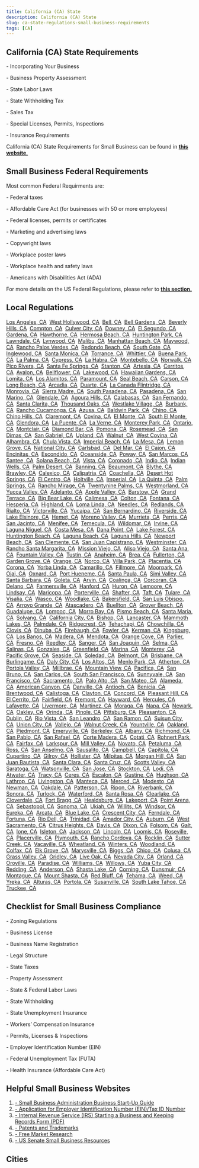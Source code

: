 ```yaml
---
title: California (CA) State
description: California (CA) State
slug: ca-state-regulations-small-business-requirements
tags: [CA]
---
```



<PostMeta category="business-compliance" />

**California (CA) State Requirements**
--------------------------------------

\- Incorporating Your Business

\- Business Property Assessment

\- State Labor Laws

\- State Withholding Tax

\- Sales Tax

\- Special Licenses, Permits, Inspections

\- Insurance Requirements

California (CA) State Requirements for Small Business can be found in **[this website.](https://www.sos.ca.gov/business-programs/business-entities/starting-business/)**

**Small Business Federal Requirements**
---------------------------------------

Most common Federal Requirments are:

\- Federal taxes

\- Affordable Care Act (for businesses with 50 or more employees)

\- Federal licenses, permits or certificates

\- Marketing and advertising laws

\- Copywright laws

\- Workplace poster laws

\- Workplace health and safety laws

\- Americans with Disabilities Act (ADA)

For more details on the US Federal Regulations, please refer to **[this section.](../federal-regulations/)**

Local Regulations
------------------------
[Los Angeles, CA](/losangeles-ca-small-business-requirements)  [West Hollywood, CA](/westhollywood-ca-small-business-requirements)  [Bell, CA](/bell-ca-small-business-requirements)  [Bell Gardens, CA](/bellgardens-ca-small-business-requirements)  [Beverly Hills, CA](/beverlyhills-ca-small-business-requirements)  [Compton, CA](/compton-ca-small-business-requirements)  [Culver City, CA](/culvercity-ca-small-business-requirements)  [Downey, CA](/downey-ca-small-business-requirements)  [El Segundo, CA](/elsegundo-ca-small-business-requirements)  [Gardena, CA](/gardena-ca-small-business-requirements)  [Hawthorne, CA](/hawthorne-ca-small-business-requirements)  [Hermosa Beach, CA](/hermosabeach-ca-small-business-requirements)  [Huntington Park, CA](/huntingtonpark-ca-small-business-requirements)  [Lawndale, CA](/lawndale-ca-small-business-requirements)  [Lynwood, CA](/lynwood-ca-small-business-requirements)  [Malibu, CA](/malibu-ca-small-business-requirements)  [Manhattan Beach, CA](/manhattanbeach-ca-small-business-requirements)  [Maywood, CA](/maywood-ca-small-business-requirements)  [Rancho Palos Verdes, CA](/ranchopalosverdes-ca-small-business-requirements)  [Redondo Beach, CA](/redondobeach-ca-small-business-requirements)  [South Gate, CA](/southgate-ca-small-business-requirements)  [Inglewood, CA](/inglewood-ca-small-business-requirements)  [Santa Monica, CA](/santamonica-ca-small-business-requirements)  [Torrance, CA](/torrance-ca-small-business-requirements)  [Whittier, CA](/whittier-ca-small-business-requirements)  [Buena Park, CA](/buenapark-ca-small-business-requirements)  [La Palma, CA](/lapalma-ca-small-business-requirements)  [Cypress, CA](/cypress-ca-small-business-requirements)  [La Habra, CA](/lahabra-ca-small-business-requirements)  [Montebello, CA](/montebello-ca-small-business-requirements)  [Norwalk, CA](/norwalk-ca-small-business-requirements)  [Pico Rivera, CA](/picorivera-ca-small-business-requirements)  [Santa Fe Springs, CA](/santafesprings-ca-small-business-requirements)  [Stanton, CA](/stanton-ca-small-business-requirements)  [Artesia, CA](/artesia-ca-small-business-requirements)  [Cerritos, CA](/cerritos-ca-small-business-requirements)  [Avalon, CA](/avalon-ca-small-business-requirements)  [Bellflower, CA](/bellflower-ca-small-business-requirements)  [Lakewood, CA](/lakewood-ca-small-business-requirements)  [Hawaiian Gardens, CA](/hawaiiangardens-ca-small-business-requirements)  [Lomita, CA](/lomita-ca-small-business-requirements)  [Los Alamitos, CA](/losalamitos-ca-small-business-requirements)  [Paramount, CA](/paramount-ca-small-business-requirements)  [Seal Beach, CA](/sealbeach-ca-small-business-requirements)  [Carson, CA](/carson-ca-small-business-requirements)  [Long Beach, CA](/longbeach-ca-small-business-requirements)  [Arcadia, CA](/arcadia-ca-small-business-requirements)  [Duarte, CA](/duarte-ca-small-business-requirements)  [La Canada Flintridge, CA](/lacanadaflintridge-ca-small-business-requirements)  [Monrovia, CA](/monrovia-ca-small-business-requirements)  [Sierra Madre, CA](/sierramadre-ca-small-business-requirements)  [South Pasadena, CA](/southpasadena-ca-small-business-requirements)  [Pasadena, CA](/pasadena-ca-small-business-requirements)  [San Marino, CA](/sanmarino-ca-small-business-requirements)  [Glendale, CA](/glendale-ca-small-business-requirements)  [Agoura Hills, CA](/agourahills-ca-small-business-requirements)  [Calabasas, CA](/calabasas-ca-small-business-requirements)  [San Fernando, CA](/sanfernando-ca-small-business-requirements)  [Santa Clarita, CA](/santaclarita-ca-small-business-requirements)  [Thousand Oaks, CA](/thousandoaks-ca-small-business-requirements)  [Westlake Village, CA](/westlakevillage-ca-small-business-requirements)  [Burbank, CA](/burbank-ca-small-business-requirements)  [Rancho Cucamonga, CA](/ranchocucamonga-ca-small-business-requirements)  [Azusa, CA](/azusa-ca-small-business-requirements)  [Baldwin Park, CA](/baldwinpark-ca-small-business-requirements)  [Chino, CA](/chino-ca-small-business-requirements)  [Chino Hills, CA](/chinohills-ca-small-business-requirements)  [Claremont, CA](/claremont-ca-small-business-requirements)  [Covina, CA](/covina-ca-small-business-requirements)  [El Monte, CA](/elmonte-ca-small-business-requirements)  [South El Monte, CA](/southelmonte-ca-small-business-requirements)  [Glendora, CA](/glendora-ca-small-business-requirements)  [La Puente, CA](/lapuente-ca-small-business-requirements)  [La Verne, CA](/laverne-ca-small-business-requirements)  [Monterey Park, CA](/montereypark-ca-small-business-requirements)  [Ontario, CA](/ontario-ca-small-business-requirements)  [Montclair, CA](/montclair-ca-small-business-requirements)  [Diamond Bar, CA](/diamondbar-ca-small-business-requirements)  [Pomona, CA](/pomona-ca-small-business-requirements)  [Rosemead, CA](/rosemead-ca-small-business-requirements)  [San Dimas, CA](/sandimas-ca-small-business-requirements)  [San Gabriel, CA](/sangabriel-ca-small-business-requirements)  [Upland, CA](/upland-ca-small-business-requirements)  [Walnut, CA](/walnut-ca-small-business-requirements)  [West Covina, CA](/westcovina-ca-small-business-requirements)  [Alhambra, CA](/alhambra-ca-small-business-requirements)  [Chula Vista, CA](/chulavista-ca-small-business-requirements)  [Imperial Beach, CA](/imperialbeach-ca-small-business-requirements)  [La Mesa, CA](/lamesa-ca-small-business-requirements)  [Lemon Grove, CA](/lemongrove-ca-small-business-requirements)  [National City, CA](/nationalcity-ca-small-business-requirements)  [Carlsbad, CA](/carlsbad-ca-small-business-requirements)  [Del Mar, CA](/delmar-ca-small-business-requirements)  [El Cajon, CA](/elcajon-ca-small-business-requirements)  [Encinitas, CA](/encinitas-ca-small-business-requirements)  [Escondido, CA](/escondido-ca-small-business-requirements)  [Oceanside, CA](/oceanside-ca-small-business-requirements)  [Poway, CA](/poway-ca-small-business-requirements)  [San Marcos, CA](/sanmarcos-ca-small-business-requirements)  [Santee, CA](/santee-ca-small-business-requirements)  [Solana Beach, CA](/solanabeach-ca-small-business-requirements)  [Vista, CA](/vista-ca-small-business-requirements)  [Coronado, CA](/coronado-ca-small-business-requirements)  [Indio, CA](/indio-ca-small-business-requirements)  [Indian Wells, CA](/indianwells-ca-small-business-requirements)  [Palm Desert, CA](/palmdesert-ca-small-business-requirements)  [Banning, CA](/banning-ca-small-business-requirements)  [Beaumont, CA](/beaumont-ca-small-business-requirements)  [Blythe, CA](/blythe-ca-small-business-requirements)  [Brawley, CA](/brawley-ca-small-business-requirements)  [Calexico, CA](/calexico-ca-small-business-requirements)  [Calipatria, CA](/calipatria-ca-small-business-requirements)  [Coachella, CA](/coachella-ca-small-business-requirements)  [Desert Hot Springs, CA](/deserthotsprings-ca-small-business-requirements)  [El Centro, CA](/elcentro-ca-small-business-requirements)  [Holtville, CA](/holtville-ca-small-business-requirements)  [Imperial, CA](/imperial-ca-small-business-requirements)  [La Quinta, CA](/laquinta-ca-small-business-requirements)  [Palm Springs, CA](/palmsprings-ca-small-business-requirements)  [Rancho Mirage, CA](/ranchomirage-ca-small-business-requirements)  [Twentynine Palms, CA](/twentyninepalms-ca-small-business-requirements)  [Westmorland, CA](/westmorland-ca-small-business-requirements)  [Yucca Valley, CA](/yuccavalley-ca-small-business-requirements)  [Adelanto, CA](/adelanto-ca-small-business-requirements)  [Apple Valley, CA](/applevalley-ca-small-business-requirements)  [Barstow, CA](/barstow-ca-small-business-requirements)  [Grand Terrace, CA](/grandterrace-ca-small-business-requirements)  [Big Bear Lake, CA](/bigbearlake-ca-small-business-requirements)  [Calimesa, CA](/calimesa-ca-small-business-requirements)  [Colton, CA](/colton-ca-small-business-requirements)  [Fontana, CA](/fontana-ca-small-business-requirements)  [Hesperia, CA](/hesperia-ca-small-business-requirements)  [Highland, CA](/highland-ca-small-business-requirements)  [Loma Linda, CA](/lomalinda-ca-small-business-requirements)  [Needles, CA](/needles-ca-small-business-requirements)  [Redlands, CA](/redlands-ca-small-business-requirements)  [Rialto, CA](/rialto-ca-small-business-requirements)  [Victorville, CA](/victorville-ca-small-business-requirements)  [Yucaipa, CA](/yucaipa-ca-small-business-requirements)  [San Bernardino, CA](/sanbernardino-ca-small-business-requirements)  [Riverside, CA](/riverside-ca-small-business-requirements)  [Lake Elsinore, CA](/lakeelsinore-ca-small-business-requirements)  [Hemet, CA](/hemet-ca-small-business-requirements)  [Moreno Valley, CA](/morenovalley-ca-small-business-requirements)  [Murrieta, CA](/murrieta-ca-small-business-requirements)  [Perris, CA](/perris-ca-small-business-requirements)  [San Jacinto, CA](/sanjacinto-ca-small-business-requirements)  [Menifee, CA](/menifee-ca-small-business-requirements)  [Temecula, CA](/temecula-ca-small-business-requirements)  [Wildomar, CA](/wildomar-ca-small-business-requirements)  [Irvine, CA](/irvine-ca-small-business-requirements)  [Laguna Niguel, CA](/lagunaniguel-ca-small-business-requirements)  [Costa Mesa, CA](/costamesa-ca-small-business-requirements)  [Dana Point, CA](/danapoint-ca-small-business-requirements)  [Lake Forest, CA](/lakeforest-ca-small-business-requirements)  [Huntington Beach, CA](/huntingtonbeach-ca-small-business-requirements)  [Laguna Beach, CA](/lagunabeach-ca-small-business-requirements)  [Laguna Hills, CA](/lagunahills-ca-small-business-requirements)  [Newport Beach, CA](/newportbeach-ca-small-business-requirements)  [San Clemente, CA](/sanclemente-ca-small-business-requirements)  [San Juan Capistrano, CA](/sanjuancapistrano-ca-small-business-requirements)  [Westminster, CA](/westminster-ca-small-business-requirements)  [Rancho Santa Margarita, CA](/ranchosantamargarita-ca-small-business-requirements)  [Mission Viejo, CA](/missionviejo-ca-small-business-requirements)  [Aliso Viejo, CA](/alisoviejo-ca-small-business-requirements)  [Santa Ana, CA](/santaana-ca-small-business-requirements)  [Fountain Valley, CA](/fountainvalley-ca-small-business-requirements)  [Tustin, CA](/tustin-ca-small-business-requirements)  [Anaheim, CA](/anaheim-ca-small-business-requirements)  [Brea, CA](/brea-ca-small-business-requirements)  [Fullerton, CA](/fullerton-ca-small-business-requirements)  [Garden Grove, CA](/gardengrove-ca-small-business-requirements)  [Orange, CA](/orange-ca-small-business-requirements)  [Norco, CA](/norco-ca-small-business-requirements)  [Villa Park, CA](/villapark-ca-small-business-requirements)  [Placentia, CA](/placentia-ca-small-business-requirements)  [Corona, CA](/corona-ca-small-business-requirements)  [Yorba Linda, CA](/yorbalinda-ca-small-business-requirements)  [Camarillo, CA](/camarillo-ca-small-business-requirements)  [Fillmore, CA](/fillmore-ca-small-business-requirements)  [Moorpark, CA](/moorpark-ca-small-business-requirements)  [Ojai, CA](/ojai-ca-small-business-requirements)  [Oxnard, CA](/oxnard-ca-small-business-requirements)  [Port Hueneme, CA](/porthueneme-ca-small-business-requirements)  [Santa Paula, CA](/santapaula-ca-small-business-requirements)  [Simi Valley, CA](/simivalley-ca-small-business-requirements)  [Santa Barbara, CA](/santabarbara-ca-small-business-requirements)  [Goleta, CA](/goleta-ca-small-business-requirements)  [Arvin, CA](/arvin-ca-small-business-requirements)  [Coalinga, CA](/coalinga-ca-small-business-requirements)  [Corcoran, CA](/corcoran-ca-small-business-requirements)  [Delano, CA](/delano-ca-small-business-requirements)  [Farmersville, CA](/farmersville-ca-small-business-requirements)  [Hanford, CA](/hanford-ca-small-business-requirements)  [Huron, CA](/huron-ca-small-business-requirements)  [Lemoore, CA](/lemoore-ca-small-business-requirements)  [Lindsay, CA](/lindsay-ca-small-business-requirements)  [Maricopa, CA](/maricopa-ca-small-business-requirements)  [Porterville, CA](/porterville-ca-small-business-requirements)  [Shafter, CA](/shafter-ca-small-business-requirements)  [Taft, CA](/taft-ca-small-business-requirements)  [Tulare, CA](/tulare-ca-small-business-requirements)  [Visalia, CA](/visalia-ca-small-business-requirements)  [Wasco, CA](/wasco-ca-small-business-requirements)  [Woodlake, CA](/woodlake-ca-small-business-requirements)  [Bakersfield, CA](/bakersfield-ca-small-business-requirements)  [San Luis Obispo, CA](/sanluisobispo-ca-small-business-requirements)  [Arroyo Grande, CA](/arroyogrande-ca-small-business-requirements)  [Atascadero, CA](/atascadero-ca-small-business-requirements)  [Buellton, CA](/buellton-ca-small-business-requirements)  [Grover Beach, CA](/groverbeach-ca-small-business-requirements)  [Guadalupe, CA](/guadalupe-ca-small-business-requirements)  [Lompoc, CA](/lompoc-ca-small-business-requirements)  [Morro Bay, CA](/morrobay-ca-small-business-requirements)  [Pismo Beach, CA](/pismobeach-ca-small-business-requirements)  [Santa Maria, CA](/santamaria-ca-small-business-requirements)  [Solvang, CA](/solvang-ca-small-business-requirements)  [California City, CA](/californiacity-ca-small-business-requirements)  [Bishop, CA](/bishop-ca-small-business-requirements)  [Lancaster, CA](/lancaster-ca-small-business-requirements)  [Mammoth Lakes, CA](/mammothlakes-ca-small-business-requirements)  [Palmdale, CA](/palmdale-ca-small-business-requirements)  [Ridgecrest, CA](/ridgecrest-ca-small-business-requirements)  [Tehachapi, CA](/tehachapi-ca-small-business-requirements)  [Chowchilla, CA](/chowchilla-ca-small-business-requirements)  [Clovis, CA](/clovis-ca-small-business-requirements)  [Dinuba, CA](/dinuba-ca-small-business-requirements)  [Firebaugh, CA](/firebaugh-ca-small-business-requirements)  [Fowler, CA](/fowler-ca-small-business-requirements)  [Kerman, CA](/kerman-ca-small-business-requirements)  [Kingsburg, CA](/kingsburg-ca-small-business-requirements)  [Los Banos, CA](/losbanos-ca-small-business-requirements)  [Madera, CA](/madera-ca-small-business-requirements)  [Mendota, CA](/mendota-ca-small-business-requirements)  [Orange Cove, CA](/orangecove-ca-small-business-requirements)  [Parlier, CA](/parlier-ca-small-business-requirements)  [Fresno, CA](/fresno-ca-small-business-requirements)  [Reedley, CA](/reedley-ca-small-business-requirements)  [Sanger, CA](/sanger-ca-small-business-requirements)  [San Joaquin, CA](/sanjoaquin-ca-small-business-requirements)  [Selma, CA](/selma-ca-small-business-requirements)  [Salinas, CA](/salinas-ca-small-business-requirements)  [Gonzales, CA](/gonzales-ca-small-business-requirements)  [Greenfield, CA](/greenfield-ca-small-business-requirements)  [Marina, CA](/marina-ca-small-business-requirements)  [Monterey, CA](/monterey-ca-small-business-requirements)  [Pacific Grove, CA](/pacificgrove-ca-small-business-requirements)  [Seaside, CA](/seaside-ca-small-business-requirements)  [Soledad, CA](/soledad-ca-small-business-requirements)  [Belmont, CA](/belmont-ca-small-business-requirements)  [Brisbane, CA](/brisbane-ca-small-business-requirements)  [Burlingame, CA](/burlingame-ca-small-business-requirements)  [Daly City, CA](/dalycity-ca-small-business-requirements)  [Los Altos, CA](/losaltos-ca-small-business-requirements)  [Menlo Park, CA](/menlopark-ca-small-business-requirements)  [Atherton, CA](/atherton-ca-small-business-requirements)  [Portola Valley, CA](/portolavalley-ca-small-business-requirements)  [Millbrae, CA](/millbrae-ca-small-business-requirements)  [Mountain View, CA](/mountainview-ca-small-business-requirements)  [Pacifica, CA](/pacifica-ca-small-business-requirements)  [San Bruno, CA](/sanbruno-ca-small-business-requirements)  [San Carlos, CA](/sancarlos-ca-small-business-requirements)  [South San Francisco, CA](/southsanfrancisco-ca-small-business-requirements)  [Sunnyvale, CA](/sunnyvale-ca-small-business-requirements)  [San Francisco, CA](/sanfrancisco-ca-small-business-requirements)  [Sacramento, CA](/sacramento-ca-small-business-requirements)  [Palo Alto, CA](/paloalto-ca-small-business-requirements)  [San Mateo, CA](/sanmateo-ca-small-business-requirements)  [Alameda, CA](/alameda-ca-small-business-requirements)  [American Canyon, CA](/americancanyon-ca-small-business-requirements)  [Danville, CA](/danville-ca-small-business-requirements)  [Antioch, CA](/antioch-ca-small-business-requirements)  [Benicia, CA](/benicia-ca-small-business-requirements)  [Brentwood, CA](/brentwood-ca-small-business-requirements)  [Calistoga, CA](/calistoga-ca-small-business-requirements)  [Clayton, CA](/clayton-ca-small-business-requirements)  [Concord, CA](/concord-ca-small-business-requirements)  [Pleasant Hill, CA](/pleasanthill-ca-small-business-requirements)  [El Cerrito, CA](/elcerrito-ca-small-business-requirements)  [Fairfield, CA](/fairfield-ca-small-business-requirements)  [Fremont, CA](/fremont-ca-small-business-requirements)  [Hayward, CA](/hayward-ca-small-business-requirements)  [Hercules, CA](/hercules-ca-small-business-requirements)  [Lafayette, CA](/lafayette-ca-small-business-requirements)  [Livermore, CA](/livermore-ca-small-business-requirements)  [Martinez, CA](/martinez-ca-small-business-requirements)  [Moraga, CA](/moraga-ca-small-business-requirements)  [Napa, CA](/napa-ca-small-business-requirements)  [Newark, CA](/newark-ca-small-business-requirements)  [Oakley, CA](/oakley-ca-small-business-requirements)  [Orinda, CA](/orinda-ca-small-business-requirements)  [Pinole, CA](/pinole-ca-small-business-requirements)  [Pittsburg, CA](/pittsburg-ca-small-business-requirements)  [Pleasanton, CA](/pleasanton-ca-small-business-requirements)  [Dublin, CA](/dublin-ca-small-business-requirements)  [Rio Vista, CA](/riovista-ca-small-business-requirements)  [San Leandro, CA](/sanleandro-ca-small-business-requirements)  [San Ramon, CA](/sanramon-ca-small-business-requirements)  [Suisun City, CA](/suisuncity-ca-small-business-requirements)  [Union City, CA](/unioncity-ca-small-business-requirements)  [Vallejo, CA](/vallejo-ca-small-business-requirements)  [Walnut Creek, CA](/walnutcreek-ca-small-business-requirements)  [Yountville, CA](/yountville-ca-small-business-requirements)  [Oakland, CA](/oakland-ca-small-business-requirements)  [Piedmont, CA](/piedmont-ca-small-business-requirements)  [Emeryville, CA](/emeryville-ca-small-business-requirements)  [Berkeley, CA](/berkeley-ca-small-business-requirements)  [Albany, CA](/albany-ca-small-business-requirements)  [Richmond, CA](/richmond-ca-small-business-requirements)  [San Pablo, CA](/sanpablo-ca-small-business-requirements)  [San Rafael, CA](/sanrafael-ca-small-business-requirements)  [Corte Madera, CA](/cortemadera-ca-small-business-requirements)  [Cotati, CA](/cotati-ca-small-business-requirements)  [Rohnert Park, CA](/rohnertpark-ca-small-business-requirements)  [Fairfax, CA](/fairfax-ca-small-business-requirements)  [Larkspur, CA](/larkspur-ca-small-business-requirements)  [Mill Valley, CA](/millvalley-ca-small-business-requirements)  [Novato, CA](/novato-ca-small-business-requirements)  [Petaluma, CA](/petaluma-ca-small-business-requirements)  [Ross, CA](/ross-ca-small-business-requirements)  [San Anselmo, CA](/sananselmo-ca-small-business-requirements)  [Sausalito, CA](/sausalito-ca-small-business-requirements)  [Campbell, CA](/campbell-ca-small-business-requirements)  [Capitola, CA](/capitola-ca-small-business-requirements)  [Cupertino, CA](/cupertino-ca-small-business-requirements)  [Gilroy, CA](/gilroy-ca-small-business-requirements)  [Hollister, CA](/hollister-ca-small-business-requirements)  [Milpitas, CA](/milpitas-ca-small-business-requirements)  [Morgan Hill, CA](/morganhill-ca-small-business-requirements)  [San Juan Bautista, CA](/sanjuanbautista-ca-small-business-requirements)  [Santa Clara, CA](/santaclara-ca-small-business-requirements)  [Santa Cruz, CA](/santacruz-ca-small-business-requirements)  [Scotts Valley, CA](/scottsvalley-ca-small-business-requirements)  [Saratoga, CA](/saratoga-ca-small-business-requirements)  [Watsonville, CA](/watsonville-ca-small-business-requirements)  [San Jose, CA](/sanjose-ca-small-business-requirements)  [Stockton, CA](/stockton-ca-small-business-requirements)  [Lodi, CA](/lodi-ca-small-business-requirements)  [Atwater, CA](/atwater-ca-small-business-requirements)  [Tracy, CA](/tracy-ca-small-business-requirements)  [Ceres, CA](/ceres-ca-small-business-requirements)  [Escalon, CA](/escalon-ca-small-business-requirements)  [Gustine, CA](/gustine-ca-small-business-requirements)  [Hughson, CA](/hughson-ca-small-business-requirements)  [Lathrop, CA](/lathrop-ca-small-business-requirements)  [Livingston, CA](/livingston-ca-small-business-requirements)  [Manteca, CA](/manteca-ca-small-business-requirements)  [Merced, CA](/merced-ca-small-business-requirements)  [Modesto, CA](/modesto-ca-small-business-requirements)  [Newman, CA](/newman-ca-small-business-requirements)  [Oakdale, CA](/oakdale-ca-small-business-requirements)  [Patterson, CA](/patterson-ca-small-business-requirements)  [Ripon, CA](/ripon-ca-small-business-requirements)  [Riverbank, CA](/riverbank-ca-small-business-requirements)  [Sonora, CA](/sonora-ca-small-business-requirements)  [Turlock, CA](/turlock-ca-small-business-requirements)  [Waterford, CA](/waterford-ca-small-business-requirements)  [Santa Rosa, CA](/santarosa-ca-small-business-requirements)  [Clearlake, CA](/clearlake-ca-small-business-requirements)  [Cloverdale, CA](/cloverdale-ca-small-business-requirements)  [Fort Bragg, CA](/fortbragg-ca-small-business-requirements)  [Healdsburg, CA](/healdsburg-ca-small-business-requirements)  [Lakeport, CA](/lakeport-ca-small-business-requirements)  [Point Arena, CA](/pointarena-ca-small-business-requirements)  [Sebastopol, CA](/sebastopol-ca-small-business-requirements)  [Sonoma, CA](/sonoma-ca-small-business-requirements)  [Ukiah, CA](/ukiah-ca-small-business-requirements)  [Willits, CA](/willits-ca-small-business-requirements)  [Windsor, CA](/windsor-ca-small-business-requirements)  [Eureka, CA](/eureka-ca-small-business-requirements)  [Arcata, CA](/arcata-ca-small-business-requirements)  [Blue Lake, CA](/bluelake-ca-small-business-requirements)  [Crescent City, CA](/crescentcity-ca-small-business-requirements)  [Ferndale, CA](/ferndale-ca-small-business-requirements)  [Fortuna, CA](/fortuna-ca-small-business-requirements)  [Rio Dell, CA](/riodell-ca-small-business-requirements)  [Trinidad, CA](/trinidad-ca-small-business-requirements)  [Amador City, CA](/amadorcity-ca-small-business-requirements)  [Auburn, CA](/auburn-ca-small-business-requirements)  [West Sacramento, CA](/westsacramento-ca-small-business-requirements)  [Citrus Heights, CA](/citrusheights-ca-small-business-requirements)  [Davis, CA](/davis-ca-small-business-requirements)  [Dixon, CA](/dixon-ca-small-business-requirements)  [Folsom, CA](/folsom-ca-small-business-requirements)  [Galt, CA](/galt-ca-small-business-requirements)  [Ione, CA](/ione-ca-small-business-requirements)  [Isleton, CA](/isleton-ca-small-business-requirements)  [Jackson, CA](/jackson-ca-small-business-requirements)  [Lincoln, CA](/lincoln-ca-small-business-requirements)  [Loomis, CA](/loomis-ca-small-business-requirements)  [Roseville, CA](/roseville-ca-small-business-requirements)  [Placerville, CA](/placerville-ca-small-business-requirements)  [Plymouth, CA](/plymouth-ca-small-business-requirements)  [Rancho Cordova, CA](/ranchocordova-ca-small-business-requirements)  [Rocklin, CA](/rocklin-ca-small-business-requirements)  [Sutter Creek, CA](/suttercreek-ca-small-business-requirements)  [Vacaville, CA](/vacaville-ca-small-business-requirements)  [Wheatland, CA](/wheatland-ca-small-business-requirements)  [Winters, CA](/winters-ca-small-business-requirements)  [Woodland, CA](/woodland-ca-small-business-requirements)  [Colfax, CA](/colfax-ca-small-business-requirements)  [Elk Grove, CA](/elkgrove-ca-small-business-requirements)  [Marysville, CA](/marysville-ca-small-business-requirements)  [Biggs, CA](/biggs-ca-small-business-requirements)  [Chico, CA](/chico-ca-small-business-requirements)  [Colusa, CA](/colusa-ca-small-business-requirements)  [Grass Valley, CA](/grassvalley-ca-small-business-requirements)  [Gridley, CA](/gridley-ca-small-business-requirements)  [Live Oak, CA](/liveoak-ca-small-business-requirements)  [Nevada City, CA](/nevadacity-ca-small-business-requirements)  [Orland, CA](/orland-ca-small-business-requirements)  [Oroville, CA](/oroville-ca-small-business-requirements)  [Paradise, CA](/paradise-ca-small-business-requirements)  [Williams, CA](/williams-ca-small-business-requirements)  [Willows, CA](/willows-ca-small-business-requirements)  [Yuba City, CA](/yubacity-ca-small-business-requirements)  [Redding, CA](/redding-ca-small-business-requirements)  [Anderson, CA](/anderson-ca-small-business-requirements)  [Shasta Lake, CA](/shastalake-ca-small-business-requirements)  [Corning, CA](/corning-ca-small-business-requirements)  [Dunsmuir, CA](/dunsmuir-ca-small-business-requirements)  [Montague, CA](/montague-ca-small-business-requirements)  [Mount Shasta, CA](/mountshasta-ca-small-business-requirements)  [Red Bluff, CA](/redbluff-ca-small-business-requirements)  [Tehama, CA](/tehama-ca-small-business-requirements)  [Weed, CA](/weed-ca-small-business-requirements)  [Yreka, CA](/yreka-ca-small-business-requirements)  [Alturas, CA](/alturas-ca-small-business-requirements)  [Portola, CA](/portola-ca-small-business-requirements)  [Susanville, CA](/susanville-ca-small-business-requirements)  [South Lake Tahoe, CA](/southlaketahoe-ca-small-business-requirements)  [Truckee, CA](/truckee-ca-small-business-requirements)

Checklist for Small Business Compliance
---------------------------------------

\- Zoning Regulations

\- Business License

\- Business Name Registration

\- Legal Structure

\- State Taxes

\- Property Assessment

\- State & Federal Labor Laws

\- State Withholding

\- State Unemployment Insurance

\- Workers’ Compensation Insurance

\- Permits, Licenses & Inspections

\- Employer Identification Number (EIN)

\- Federal Unemployment Tax (FUTA)

\- Health Insurance (Affordable Care Act)

Helpful Small Business Websites
-------------------------------

1.  [\- Small Business Administration Business Start-Up Guide](https://www.sba.gov/business-guide)
2.  [\- Application for Employer Identification Number (EIN)/Tax ID Number](https://www.irs.gov/businesses/small-businesses-self-employed/apply-for-an-employer-identification-number-ein-online)
3.  [\- Internal Revenue Service (IRS) Starting a Business and Keeping Records Form (PDF)](https://www.irs.gov/pub/irs-pdf/p583.pdf)
4.  [\- Patents and Trademarks](https://www.uspto.gov/)
5.  [\- Free Market Research](https://www.sba.gov/blogs/)
6.  [\- US Senate Small Business Resources](https://www.sbc.senate.gov/public/index.cfm/resources)

Cities
-----------------------------------------

